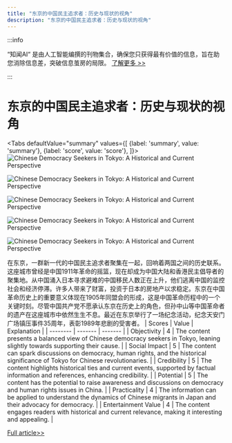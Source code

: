 ```yaml
---
title: "东京的中国民主追求者：历史与现状的视角"
description: "东京的中国民主追求者：历史与现状的视角"
---
```



:::info

“知闻AI“ 是由人工智能编撰的刊物集合，确保您只获得最有价值的信息，旨在助您消除信息差，突破信息茧房的局限。  [了解更多 >>](/zh-Hans/docs/guides)

:::

# 东京的中国民主追求者：历史与现状的视角


<Tabs
	defaultValue="summary"
	values={[
	{label: 'summary', value: 'summary'},
	{label: 'score', value: 'score'},
]}>
<TabItem value="summary">
<img
  src="https://image.informedainews.com/2024/06/Pol-B4s-1717722852-0.jpg"
  alt="Chinese Democracy Seekers in Tokyo: A Historical and Current Perspective"
/>

<img
  src="https://image.informedainews.com/2024/06/Pol-GLg-1717722852-1.jpg"
  alt="Chinese Democracy Seekers in Tokyo: A Historical and Current Perspective"
/>

<img
  src="https://image.informedainews.com/2024/06/Pol-mPQ-1717722852-2.jpg"
  alt="Chinese Democracy Seekers in Tokyo: A Historical and Current Perspective"
/>

<img
  src="https://image.informedainews.com/2024/06/Pol-tDx-1717722852-3.jpg"
  alt="Chinese Democracy Seekers in Tokyo: A Historical and Current Perspective"
/>

<img
  src="https://image.informedainews.com/2024/06/Pol-mlT-1717722852-4.jpg"
  alt="Chinese Democracy Seekers in Tokyo: A Historical and Current Perspective"
/>



在东京，一群新一代的中国民主追求者聚集在一起，回响着两国之间的历史联系。这座城市曾经是中国1911年革命的摇篮，现在却成为中国大陆和香港民主倡导者的聚集地。从中国涌入日本寻求避难的中国移民人数正在上升，他们逃离中国的监控社会和经济停滞。许多人带来了财富，投资于日本的房地产以求稳定。东京在中国革命历史上的重要意义体现在1905年同盟会的形成，这是中国革命历程中的一个关键时刻。尽管中国共产党不愿承认东京在历史上的角色，但孙中山等中国革命者的遗产在这座城市中依然生生不息。最近在东京举行了一场纪念活动，纪念天安门广场镇压事件35周年，表彰1989年悲剧的受害者。
</TabItem>
<TabItem value="score">
	| Scores     | Value   | Explanation |
	| -------- | ------- | ------- |
	| Objectivity  | 4    | The content presents a balanced view of Chinese democracy seekers in Tokyo, leaning slightly towards supporting their cause.    |
	| Social Impact | 5     | The content can spark discussions on democracy, human rights, and the historical significance of Tokyo for Chinese revolutionaries.    |
	| Credibility    | 5    | The content highlights historical ties and current events, supported by factual information and references, enhancing credibility.    |
	| Potential    | 5    | The content has the potential to raise awareness and discussions on democracy and human rights issues in China.    |
	| Practicality    | 4    | The information can be applied to understand the dynamics of Chinese migrants in Japan and their advocacy for democracy.    |
	| Entertainment Value    | 4    | The content engages readers with historical and current relevance, making it interesting and appealing.    |
</TabItem>
</Tabs>

[Full article>>](https://asia.nikkei.com/Editor-s-Picks/China-up-close/Analysis-A-new-generation-of-Chinese-democracy-seekers-gathers-in-Tokyo)
